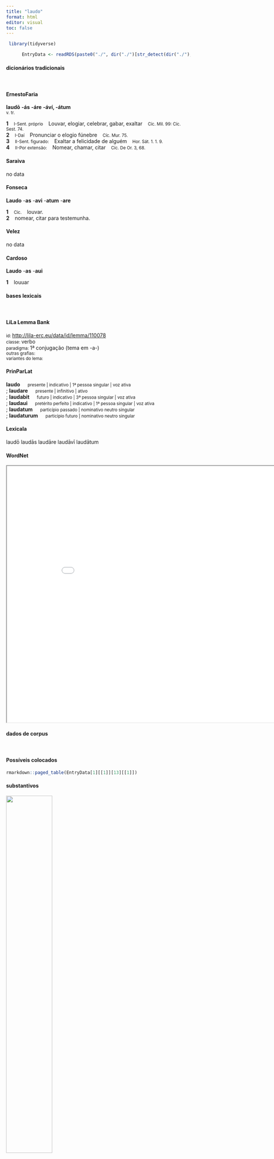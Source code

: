 ```yaml
---
title: "laudo"
format: html
editor: visual
toc: false
---
```



```r
 library(tidyverse) 

      EntryData <- readRDS(paste0("./", dir("./")[str_detect(dir("./"), "_xx108-97-117-100-111xx_.rds")]))

```


#### dicionários tradicionais

&emsp;




::: panel-tabset

#### ErnestoFaria

<b>laudō</b> <b>-ás</b> <b>-áre</b> <b>-áví, -átum</b> <br> <small>v. tr.</small> <br> <small></small>   <p> <b>1</b> &ensp; <small>I-Sent. próprio</small> &ensp; Louvar, elogiar, celebrar, gabar, exaltar &ensp; <small>Cíc. Mil. 99: Cíc. Sest. 74.</small> <br> <b>2</b> &ensp; <small>I-Daí</small> &ensp; Pronunciar o elogio fúnebre &ensp; <small>Cíc. Mur. 75.</small> <br> <b>3</b> &ensp; <small>II-Sent. figurado:</small> &ensp; Exaltar a felicidade de alguém &ensp; <small>Hor. Sát. 1. 1. 9.</small> <br> <b>4</b> &ensp; <small>II-Por extensão:</small> &ensp; Nomear, chamar, citar &ensp; <small>Cíc. De Or. 3, 68.</small> </p>




#### Saraiva

no data




#### Fonseca

<b>Laudo</b> -<b>as</b> -<b>avi</b> -<b>atum</b> -<b>are</b>   <p> <b>1</b> &ensp; <small>Cic.</small> &ensp; louvar. <br> <b>2</b> &ensp; nomear, citar para testemunha. </p>




#### Velez

no data




#### Cardoso

<b>Laudo</b> -<b>as</b> -<b>aui</b>   <p> <b>1</b> &ensp; louuar </p>


:::



#### bases lexicais

&emsp;






::: panel-tabset

#### LiLa Lemma Bank

<small> id: </small> <a href=' http://lila-erc.eu/data/id/lemma/110078 ' target="_blank"> http://lila-erc.eu/data/id/lemma/110078 </a> <br>
<small> classe: </small> verbo    <br>
<small> paradigma: </small> 1ª conjugação (tema em -a-) <br>
<small> outras grafias: </small>  <br>
<small> variantes do lema: </small>  <br>





#### PrinParLat

<b> laudo </b>&emsp;<small> presente | indicativo | 1ª pessoa singular | voz ativa </small><br>
; <b> laudare </b>&emsp;<small> presente | infinitivo | ativo </small><br>
; <b> laudabit </b>&emsp;<small> futuro | indicativo | 3ª pessoa singular | voz ativa </small><br>
; <b> laudaui </b>&emsp;<small> pretérito perfeito | indicativo | 1ª pessoa singular | voz ativa </small><br>
; <b> laudatum </b>&emsp;<small> particípio passado | nominativo neutro singular </small><br>
; <b> laudaturum </b>&emsp;<small> particípio futuro | nominativo neutro singular </small><br>





#### Lexicala

laudō 
 laudās 
 laudāre 
 laudāvī 
 laudātum




#### WordNet

<iframe width='900' height='700' src='Media/Tree__xx108-97-117-100-111xx__sem_type_lexemes_pt.html'>

</iframe>


:::



#### dados de corpus

&emsp;




::: panel-tabset

#### Possíveis colocados

```r

rmarkdown::paged_table(EntryData[1][[1]][13][[1]])

```


#### substantivos

![](./Media/wordcloud__xx108-97-117-100-111xx__BY_collocate_scoreSUBST.webp){width=50% fig-alt='This chart plots collocate by scoreSUBST, for the headword laudo here are all the values plotted: collocate: iure; scoreSUBST: 0. collocate: ita; scoreSUBST: 0. collocate: quod; scoreSUBST: 0. collocate: qui; scoreSUBST: 0'}




#### adjetivos

![](./Media/wordcloud__xx108-97-117-100-111xx__BY_collocate_scoreADJ.webp){width=50% fig-alt='This chart plots collocate by scoreADJ, for the headword laudo here are all the values plotted: collocate: iure; scoreADJ: 0. collocate: ita; scoreADJ: 0. collocate: quod; scoreADJ: 0. collocate: qui; scoreADJ: 0'}




#### verbos

![](./Media/wordcloud__xx108-97-117-100-111xx__BY_collocate_scoreVERBO.webp){width=50% fig-alt='This chart plots collocate by scoreVERBO, for the headword laudo here are all the values plotted: collocate: iure; scoreVERBO: 0. collocate: ita; scoreVERBO: 0. collocate: quod; scoreVERBO: 0. collocate: qui; scoreVERBO: 0'}




#### advérbios

![](./Media/wordcloud__xx108-97-117-100-111xx__BY_collocate_scoreADV.webp){width=50% fig-alt='This chart plots collocate by scoreADV, for the headword laudo here are all the values plotted: collocate: iure; scoreADV: 2. collocate: ita; scoreADV: 2. collocate: quod; scoreADV: 0. collocate: qui; scoreADV: 0'}




#### preposições e conjunções

![](./Media/wordcloud__xx108-97-117-100-111xx__BY_collocate_scoreFUNC.webp){width=50% fig-alt='This chart plots collocate by scoreFUNC, for the headword laudo here are all the values plotted: collocate: iure; scoreFUNC: 0. collocate: ita; scoreFUNC: 0. collocate: quod; scoreFUNC: 20. collocate: qui; scoreFUNC: 0'}


:::



::: panel-tabset

#### ExemplosTraduzidos

<p> sed si ita placuit <b>laudemus</b> <br> <small> Cic.Att.2.1.10 <br> Mas se assim agradou, louvemos. <small> [JDD] </small> </small> </p>
; <p> cur senatum cogor quem <b>laudaui</b> semper reprehendere <br> <small> Cic.Phil.7.14.1 <br> Por que sou obrigado a repreender o senado, que sempre louvei:? <small> [JDD] </small> </small> </p>
; <p> alteram ne <b>laudarem</b> eum quem non amabam <br> <small> Cic.Att.2.7.1 <br> o outro para não elogiar quem eu não estimava. <small> [JDD] </small> </small> </p>
; <p> at idem quod sale multo urbem defricuit charta <b>laudatur</b> eadem <br> <small> Hor.S.1.10.3 <br> “Mas ele também, por ter esfregado a cidade com muito sal, é louvado na mesma folha”. <small> [JDD] </small> </small> </p>
; <p> <b>Laudatis</b> utiliora quae contempseris Saepe inveniri haec asserit narratio . <br> <small> Phaed.1.12 <br> Esta narração é testemunha de que, muitas vezes, se revelam mais úteis as coisas que desprezas do que as louvadas. <small> [JDD, de outra edição] </small> </small> </p>
; <p> deinde L. Flaccus et C. Pomptinus praetores quod eorum opera forti fidelique usus essem merito ac iure <b>laudantur</b> <br> <small> Cic.Catil.3.14.3 <br> Em seguida os pretores Lúcio Flaco e Caio Pomptino, por eu ter me valido da corajosa e fiel colaboração deles, são louvados com razão e justiça. <small> [JDD] </small> </small> </p>





#### Frequência por autor

![](./Media/barchart__xx108-97-117-100-111xx__lemma_BY_author_Frequencies.webp){width=50% fig-alt='This charts plots the frequency of lemma by author_Frequencies. The Horatius subcorpus registers the highest normalized frequency, with the value of 13.32 and an absolute frequency of 15. The Seneca subcorpus follows, with a normalized frequency of 3.17 and an absolute frequency of 17. the subcorpus with the least normalized frequency is Caesar with the normalized value of 0 and an absolute freqeuncy of 0. here are all the values: subcorpus: Caesar ; normalized frequency: 0 ; absolute frequency: 0. subcorpus: Cicero ; normalized frequency: 73 ; absolute frequency: 4.54760658842291. subcorpus: Horatius ; normalized frequency: 15 ; absolute frequency: 13.3203090311695. subcorpus: Ovidius ; normalized frequency: 2 ; absolute frequency: 3.43170899107756. subcorpus: Phaedrus ; normalized frequency: 6 ; absolute frequency: 9.10885076666161. subcorpus: Sallustius ; normalized frequency: 8 ; absolute frequency: 7.42046192375475. subcorpus: Seneca ; normalized frequency: 17 ; absolute frequency: 3.17276646572479. subcorpus: Suetonius ; normalized frequency: 1 ; absolute frequency: 11.0253583241455. subcorpus: Tacitus ; normalized frequency: 3 ; absolute frequency: 10.2986611740474. subcorpus: Vergilius ; normalized frequency: 0 ; absolute frequency: 0. subcorpus: Hieronymus ; normalized frequency: 0 ; absolute frequency: 0'}




#### Frequência por gênero

![](./Media/barchart__xx108-97-117-100-111xx__lemma_BY_genre_Frequencies.webp){width=50% fig-alt='This charts plots the frequency of lemma by genre_Frequencies. The Poesia.lírica subcorpus registers the highest normalized frequency, with the value of 13.46 and an absolute frequency of 16. The Poesia.lírica subcorpus follows, with a normalized frequency of 13.46 and an absolute frequency of 16. the subcorpus with the least normalized frequency is Poesia.épica with the normalized value of 0 and an absolute freqeuncy of 0. here are all the values: subcorpus: Prosa.histórica ; normalized frequency: 12 ; absolute frequency: 2.92120061345213. subcorpus: Prosa.filosófica ; normalized frequency: 22 ; absolute frequency: 3.62432249880562. subcorpus: Prosa.oratória ; normalized frequency: 46 ; absolute frequency: 4.41657945522453. subcorpus: Prosa.epistolográfica ; normalized frequency: 21 ; absolute frequency: 5.56453536129733. subcorpus: Poesia.lírica ; normalized frequency: 16 ; absolute frequency: 13.460082443005. subcorpus: Poesia.didática ; normalized frequency: 7 ; absolute frequency: 5.93773856985325. subcorpus: Poesia.trágica ; normalized frequency: 1 ; absolute frequency: 0.868658790826963. subcorpus: Poesia.épica ; normalized frequency: 0 ; absolute frequency: 0. subcorpus: Prosa.ficcional ; normalized frequency: 0 ; absolute frequency: 0'}




#### Frequência por século

![](./Media/barchart__xx108-97-117-100-111xx__lemma_BY_period_Frequencies.webp){width=50% fig-alt='This charts plots the frequency of lemma by period_Frequencies. The II.d.C. subcorpus registers the highest normalized frequency, with the value of 10.47 and an absolute frequency of 4. The I.a.C. subcorpus follows, with a normalized frequency of 4.51 and an absolute frequency of 97. the subcorpus with the least normalized frequency is IV.d.C. with the normalized value of 0 and an absolute freqeuncy of 0. here are all the values: subcorpus: I.a.C. ; normalized frequency: 97 ; absolute frequency: 4.51477775191994. subcorpus: I.d.C. ; normalized frequency: 24 ; absolute frequency: 3.67140890316659. subcorpus: II.d.C. ; normalized frequency: 4 ; absolute frequency: 10.4712041884817. subcorpus: IV.d.C. ; normalized frequency: 0 ; absolute frequency: 0'}


:::

